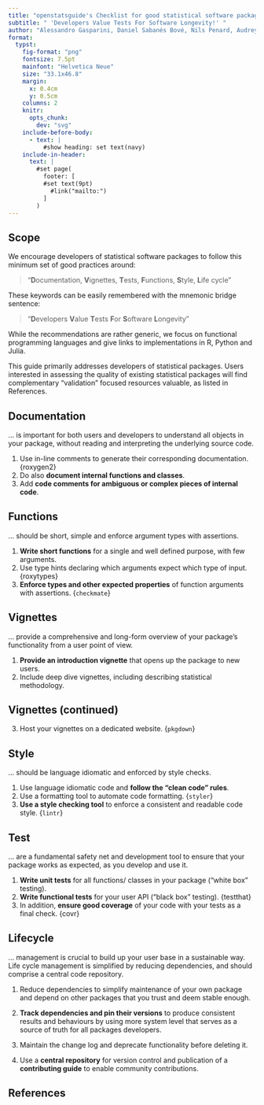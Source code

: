 ```yaml
---
title: "openstatsguide's Checklist for good statistical software packages"
subtitle: " 'Developers Value Tests For Software Longevity!' "
author: "Alessandro Gasparini, Daniel Sabanés Bové, Nils Penard, Audrey Yeo Te-ying"
format:
  typst:
    fig-format: "png"
    fontsize: 7.5pt
    mainfont: "Helvetica Neue"
    size: "33.1x46.8" 
    margin:
      x: 0.4cm
      y: 0.5cm
    columns: 2
    knitr:
      opts_chunk:
        dev: "svg"
    include-before-body:
      - text: |
          #show heading: set text(navy)
    include-in-header:
      text: |
        #set page(
          footer: [
          #set text(9pt)
            #link("mailto:")
          ]
        )
---
```


::: {.block fill=rgb("#FFCC00") inset="25pt" radius="40pt"}
# Scope


We encourage developers of statistical software packages to follow this minimum set of good practices around:

> "**D**ocumentation, **V**ignettes, **T**ests, **F**unctions, **S**tyle, **L**ife cycle"

These keywords can be easily remembered with the mnemonic bridge sentence:

> "**D**evelopers **V**alue **T**ests **F**or **S**oftware **L**ongevity"

While the recommendations are rather generic, we focus on functional programming languages and give links to implementations in R, Python and Julia.

This guide primarily addresses developers of statistical packages. Users interested in assessing the quality of existing statistical packages will find complementary "validation" focused resources valuable, as listed in References.

:::

::: {.block fill=rgb("#F4F8D3") inset="25pt" radius="40pt"}
## Documentation

… is important for both users and developers to understand all objects in your package, without reading and interpreting the underlying source code.

1. Use in-line comments to generate their corresponding documentation. {roxygen2}
2. Do also **document internal functions and classes**.
3. Add **code comments for ambiguous or complex pieces of internal code**.
:::



::: {.block fill=rgb("#FFCC00") inset="25pt" radius="40pt"}
## Functions

… should be short, simple and enforce argument types with assertions.


1. **Write short functions** for a single and well defined purpose, with few arguments.
2. Use type hints declaring which arguments expect which type of input. {roxytypes}
3. **Enforce types and other expected properties** of function arguments with assertions. {`checkmate`}
:::

::: {.block fill=rgb("#F4F8D3") inset="25pt" radius="40pt"}
## Vignettes

… provide a comprehensive and long-form overview of your package’s functionality from a user point of view.


1. **Provide an introduction vignette** that opens up the package to new users.
2. Include deep dive vignettes, including describing statistical methodology.

## Vignettes (continued)
3. Host your vignettes on a dedicated website. {`pkgdown`}
:::

::: {.block fill=rgb("#FFCC00") inset="25pt" radius="40pt"}
## Style

… should be language idiomatic and enforced by style checks.


1. Use language idiomatic code and **follow the “clean code” rules**.
2. Use a formatting tool to automate code formatting. {`styler`}
3. **Use a style checking tool** to enforce a consistent and readable code style. {`lintr`}
:::

::: {.block fill=rgb("#F4F8D3") inset="25pt" radius="40pt"}
## Test

… are a fundamental safety net and development tool to ensure that your package works as expected, as you develop and use it.


1. **Write unit tests** for all functions/ classes in your package (“white box” testing). 
2. **Write functional tests** for your user API (“black box” testing). {testthat}
3. In addition, **ensure good coverage** of your code with your tests as a final check. {covr}
:::

::: {.block fill=rgb("#FFCC00") inset="25pt" radius="40pt"}
## Lifecycle

… management is crucial to build up your user base in a sustainable way.
Life cycle management is simplified by reducing dependencies, and should comprise a central code repository.


1.  Reduce dependencies to simplify maintenance of your own package and depend on other packages that you trust and deem stable enough.


2. **Track dependencies and pin their versions** to produce consistent results and behaviours by using more system level that serves as a source of truth for all packages developers.

3.  Maintain the change log and deprecate functionality before deleting it. 

4.  Use a **central repository** for version control and publication of a **contributing guide** to enable community contributions.

:::

## References


